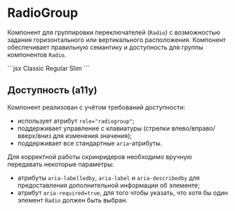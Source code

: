<Overview>

# RadioGroup

Компонент для группировки переключателей (`Radio`) с возможностью задания горизонтального или вертикального расположения.
Компонент обеспечивает правильную семантику и доступность для группы компонентов `Radio`.

</Overview>

<Playground>
  ```jsx
  <RadioGroup>
    <Radio name="fit" value="classic">
      Classic
    </Radio>
    <Radio name="fit" value="regular">
      Regular
    </Radio>
    <Radio name="fit" value="slim" disabled description="Нет в наличии">
      Slim
    </Radio>
  </RadioGroup>
  ```
</Playground>

## Доступность (a11y)

Компонент реализован с учётом требований доступности:

- использует атрибут `role="radiogroup"`;
- поддерживает управление с клавиатуры (стрелки влево/вправо/вверх/вниз для изменения значения);
- поддерживает все стандартные `aria`-атрибуты.

Для корректной работы скринридеров необходимо вручную передавать некоторые параметры:

- атрибуты `aria-labelledby`, `aria-label` и `aria-describedby` для предоставления дополнительной информации об элементе;
- атрибут `aria-required=true`, для того чтобы указать, что хотя бы один элемент `Radio` должен быть выбран.
